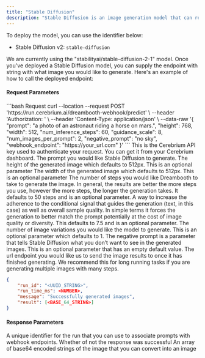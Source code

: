 ```yaml
---
title: "Stable Diffusion"
description: "Stable Diffusion is an image generation model that can receive either text or image input and output network-generated images"
---
```


To deploy the model, you can use the identifier below:

- Stable Diffusion v2: `stable-diffusion`

We are currently using the "stabilityai/stable-diffusion-2-1" model. Once you've deployed a Stable Diffusion model, you can supply the endpoint with string with what image you would like to generate. Here's an example of how to call the deployed endpoint:

#### Request Parameters

<RequestExample>
```bash Request
  curl --location --request POST 'https://run.cerebrium.ai/dreambooth-webhook/predict' \
      --header 'Authorization: <API_KEY>' \
      --header 'Content-Type: application/json' \
      --data-raw '{
        "prompt": "a photo of an astronaut riding a horse on mars.",
        "height": 768,
        "width": 512,
        "num_inference_steps": 60,
        "guidance_scale": 8,
        "num_images_per_prompt": 2,
        "negative_prompt": "no sky",
        "webhook_endpoint": "https://your_url.com"
        }'
```
</RequestExample>

<ParamField header="Authorization" type="string" required>
  This is the Cerebrium API key used to authenticate your request. You can get
  it from your Cerebrium dashboard.
</ParamField>
<ParamField body="prompt" type="string" required>
  The prompt you would like Stable Diffusion to generate.
</ParamField>
<ParamField body="height" type="integer" optional>
  The height of the generated image which defaults to 512px. This is an optional
  parameter
</ParamField>
<ParamField body="width" type="integer" optional>
  The width of the generated image which defaults to 512px. This is an optional
  parameter
</ParamField>
<ParamField body="num_inference_steps" type="integer" optional>
  The number of steps you would like Dreambooth to take to generate the image.
  In general, the results are better the more steps you use, however the more
  steps, the longer the generation takes. It defaults to 50 steps and is an
  optional parameter.
</ParamField>
<ParamField body="guidance_scale" type="float" optional>
  A way to increase the adherence to the conditional signal that guides the
  generation (text, in this case) as well as overall sample quality. In simple
  terms it forces the generation to better match the prompt potentially at the
  cost of image quality or diversity. This defaults to 7.5 and is an optional
  parameter.
</ParamField>
<ParamField body="num_images_per_prompt" type="integer" optional>
  The number of image variations you would like the model to generate. This is
  an optional parameter which defaults to 1.
</ParamField>
<ParamField body="negative_prompt" type="string" optional>
  The negative prompt is a parameter that tells Stable Diffusion what you don’t
  want to see in the generated images. This is an optional parameter that has an
  empty default value.
</ParamField>
<ParamField body="webhook_endpoint" type="string" optional>
  The url endpoint you would like us to send the image results to once it has
  finished generating. We recommend this for long running tasks if you are
  generating multiple images with many steps.
</ParamField>

<ResponseExample>

```json Response
{
    "run_id": "<UUID_STRING>",
    "run_time_ms": <NUMBER>,
    "message": "Successfully generated images",
    "result": [<BASE_64_STRING>]
}
```

</ResponseExample>

#### Response Parameters

<ResponseField name="run_id" type="string" required>
  A unique identifier for the run that you can use to associate prompts with
  webhook endpoints.
</ResponseField>
<ResponseField name="message" type="string" required>
  Whether of not the response was successful
</ResponseField>
<ResponseField name="result" type="string" required>
  An array of base64 encoded strings of the image that you can convert into an
  image
</ResponseField>
